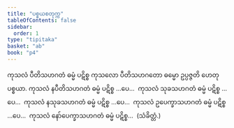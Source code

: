 ```yaml
---
title: "ပစ္စယစတုက္က"
tableOfContents: false
sidebar:
  order: 1
type: "tipitaka"
basket: "ab"
book: "p4"
---
```



<DynamicBreadcrumb />

<Division number="27" book="p4" e="ch" v="39" p="609">

<Paragraph number="1598" book="p4">
ကုသလံ ပီတိသဟဂတံ ဓမ္မံ ပဋိစ္စ ကုသလော ပီတိသဟဂတော ဓမ္မော ဥပ္ပဇ္ဇတိ ဟေတုပစ္စယာ. ကုသလံ နပီတိသဟဂတံ ဓမ္မံ ပဋိစ္စ …ပေ…  ကုသလံ သုခသဟဂတံ ဓမ္မံ ပဋိစ္စ …ပေ…  ကုသလံ နသုခသဟဂတံ ဓမ္မံ ပဋိစ္စ …ပေ…  ကုသလံ ဥပေက္ခာသဟဂတံ ဓမ္မံ ပဋိစ္စ …ပေ…  ကုသလံ နော်ပေက္ခာသဟဂတံ ဓမ္မံ ပဋိစ္စ…  (သံခိတ္တံ.)
</Paragraph>
</Division>